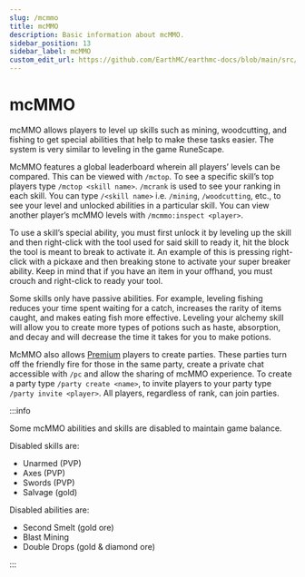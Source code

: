 ```yaml
---
slug: /mcmmo
title: mcMMO
description: Basic information about mcMMO.
sidebar_position: 13
sidebar_label: mcMMO
custom_edit_url: https://github.com/EarthMC/earthmc-docs/blob/main/src/docs/mcmmo.mdx
---
```

# mcMMO
mcMMO allows players to level up skills such as mining, woodcutting, and fishing to get special abilities that help to make these tasks easier. The system is very similar to leveling in the game RuneScape. 

McMMO features a global leaderboard wherein all players’ levels can be compared. This can be viewed with `/mctop`. To see a specific skill’s top players type `/mctop <skill name>`. `/mcrank` is used to see your ranking in each skill. You can type `/<skill name>` i.e. `/mining`, `/woodcutting`, etc., to see your level and unlocked abilities in a particular skill. You can view another player’s mcMMO levels with `/mcmmo:inspect <player>`.

To use a skill’s special ability, you must first unlock it by leveling up the skill and then right-click with the tool used for said skill to ready it, hit the block the tool is meant to break to activate it. An example of this is pressing right-click with a pickaxe and then breaking stone to activate your super breaker ability. Keep in mind that if you have an item in your offhand, you must crouch and right-click to ready your tool.

Some skills only have passive abilities. For example, leveling fishing reduces your time spent waiting for a catch, increases the rarity of items caught, and makes eating fish more effective. Leveling your alchemy skill will allow you to create more types of potions such as haste, absorption, and decay and will decrease the time it takes for you to make potions.

McMMO also allows [Premium](https://earthmc.net/premium/) players to create parties. These parties turn off the friendly fire for those in the same party, create a private chat accessible with `/pc` and allow the sharing of mcMMO experience. To create a party type `/party create <name>`, to invite players to your party type `/party invite <player>`. All players, regardless of rank, can join parties.

:::info

Some mcMMO abilities and skills are disabled to maintain game balance. 

Disabled skills are:
* Unarmed (PVP)
* Axes (PVP)
* Swords (PVP)
* Salvage (gold)

Disabled abilities are:
* Second Smelt (gold ore)
* Blast Mining
* Double Drops (gold & diamond ore)

:::



